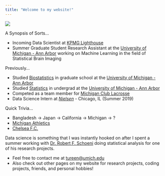 ```yaml
---
title: "Welcome to my website!"
---
```


![](Tahmeed-Tureen.png)

A Synopsis of Sorts...

- Incoming Data Scientist at [KPMG Lighthouse](https://home.kpmg/us/en/home/insights/2015/01/data-and-analytics.html)
- Summer Graduate Student Research Assistant at the [University of Michigan - Ann Arbor](https://www.umich.edu/) working on Machine Learning in the field of Statistical Brain Imaging



Previously...

- Studied [Biostatistics](https://sph.umich.edu/biostat/) in graduate school at the [University of Michigan - Ann Arbor](https://www.umich.edu/)
- Studied [Statistics](https://lsa.umich.edu/stats) in undergrad at the [University of Michigan - Ann Arbor](https://www.umich.edu/)
- Competed as a team member for [Michigan Club Lacrosse](https://www.michiganclublacrosse.com/)
- Data Science Intern at [*Nielsen*](https://www.nielsen.com/us/en.html)  -  Chicago, IL (Summer 2019)


Quick Trivia...


- Bangladesh -> Japan -> California -> Michigan -> ?
- [Michigan Athletics](https://mgoblue.com/)
- [Chelsea F.C.](https://www.chelseafc.com/en)



Data science is something that I was instantly hooked on after I spent a summer working with [Dr. Robert F. Schoeni](https://www.psc.isr.umich.edu/people/profile/356/Robert_F_Schoeni) doing statistical analysis for one of his research projects.

- Feel free to contact me at [tureen@umich.edu]()
- Also check out other pages on my website for research projects, coding projects, friends, and personal hobbies!

&nbsp;
&nbsp;
&nbsp;
&nbsp;
&nbsp;
&nbsp;
&nbsp;
&nbsp;